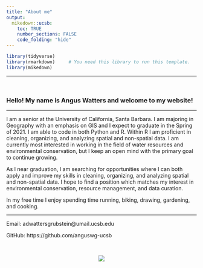```yaml
---
title: "About me"
output:
  mikedown::ucsb:
    toc: TRUE
    number_sections: FALSE
    code_folding: "hide"
---
```

```r
library(tidyverse)
library(rmarkdown)     # You need this library to run this template.
library(mikedown)   
```

***
<br>

### **Hello! My name is Angus Watters and welcome to my website!**

***

I am a senior at the University of California, Santa Barbara. I am majoring in Geography with an emphasis on GIS and I expect to graduate in the Spring of 2021. I am able to code in both Python and R. Within R I am proficient in cleaning, organizing, and analyzing spatial and non-spatial data. I am currently most interested in working in the field of water resources and environmental conservation, but I keep an open mind with the primary goal to continue growing.

As I near graduation, I am searching for opportunities where I can both apply and improve my skills in cleaning, organizing, and analyzing spatial and non-spatial data. I hope to find a position which matches my interest in environmental conservation, resource management, and data curation.
  
In my free time I enjoy spending time running, biking, drawing, gardening, and cooking.

***  

Email: adwattersgrubstein@umail.ucsb.edu


GitHub: https://github.com/anguswg-ucsb

<br>

<center>
![](UCSB-about-me.jpg)
</center>